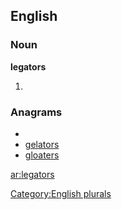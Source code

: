 ==English==

===Noun===
'''legators'''

# {{plural of|[[legator]]}}

===Anagrams===
* {{alphagram|aeglorst}}
* [[gelators#English|gelators]]
* [[gloaters#English|gloaters]]

[[Category:English plurals]]

[[ar:legators]]